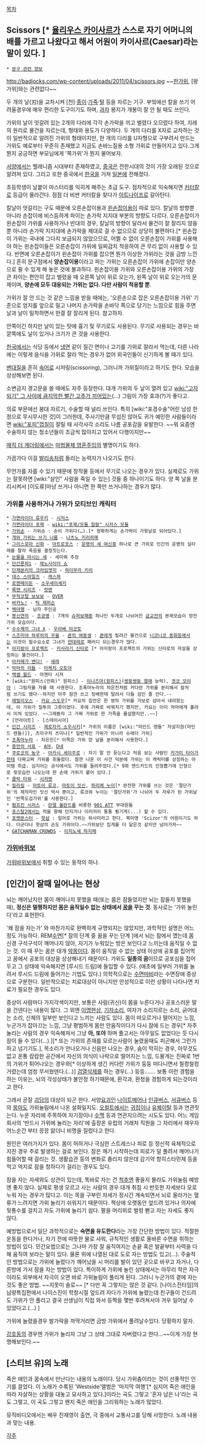 [[목차]]
== Scissors [* [[율리우스 카이사르]]가 스스로 자기 어머니의 배를 가르고 나왔다고 해서 어원이 카이사르(Caesar)라는 말이 있다. ] ==
 * [[문구 관련 정보]]

http://badjocks.com/wp-content/uploads/2011/04/scissors.jpg
~~[[한가위]], [왕가위]와는 관련없다~~

두 개의 날(刃)을 교차시켜 [천]·[[종이]]·[[가죽]]·[[털]] 등을 자르는 기구. 부엌에선 칼을 쓰기 어려울경우에 매우 편리한 도구이기도 하며, [[과자]] 봉지가 개봉이 잘 안 될 때도 쓰인다. 
 
가위의 날이 엇갈려 있는 2개의 다리에 각각 손가락을 끼고 벌렸다 오므렸다 하여, 지레의 원리로 물건을 자르는데, 형태와 용도가 다양하다. 두 개의 다리를 X자로 교차하는 것이 일반적으로 알려진 가위의 형태이지만, 한 개의 다리를 U자형으로 구부려서 만드는 가위도 예로부터 꾸준히 존재했고 지금도 손바느질용 소형 가위로 만들어지고 있다.그게 뭔지 궁금하면 부모님에게 '쪽가위'가 뭔지 물어보자.

[[서양]]에서는 헬레니즘 시대부터 존재하였고, [[중국]]은 전한시대의 것이 가장 오래된 것으로 알려져 있다. 그리고 또한 중국에서 [[한국]]을 거쳐 [[일본]]에 전해졌다.
 
초등학생이 날붙이 마스터리를 익히게 해주는 초급 도구. 점차적으로 익숙해지면 [[커터칼]]로 등급이 올라간다. 점점 더 비싼 커터칼을 찾다가 [[아트나이프]]로 갈아탄다.

칼날이 엇갈리는 구도 때문에 오른손잡이용과 [[왼손잡이]]용이 따로 있다. 칼날의 방향뿐 아니라 손잡이에 비스듬하게 파이는 손가락 지지대 부분의 방향도 다르다. 오른손잡이가 왼손잡이 가위를 사용하거나 반대의 경우, 칼날의 방향이 달라서 물건이 잘 잘리지 않을 뿐 아니라 손가락 지지대에 손가락을 제대로 걸 수 없으므로 상당히 불편하다.[* 왼손잡이 가위는 국내에 그다지 보급되지 않았으므로, 어쩔 수 없이 오른손잡이 가위를 사용해야 하는 왼손잡이들은 오른손잡이 가위에 일찌감치 적응하여 큰 무리 없이 사용할 수 있다. 반면에 오른손잡이가 왼손잡이 가위를 잡으면 뭔가 이상한 가위라는 것을 금방 느낀다.] 흔히 문구점에서 '''양손잡이용'''이라고 파는 가위는 오른손잡이 가위에 손잡이만 양손으로 쥘 수 있게 해 놓은 것에 불과하다. 왼손잡이용 가위와 오른손잡이용 가위의 가장 큰 차이는 편안히 잡고 벌렸을 때 오른쪽 날이 위로 오는가, 왼쪽 날이 위로 오는가의 문제이며, '''양손에 모두 대응되는 가위는 없다. 다만 사람이 적응할 뿐'''.

가위가 잘 안 드는 것 같은 느낌을 받을 때에는, '오른손으로 잡은 오른손잡이용 가위' 기준으로 엄지를 앞으로 밀고 나머지 손가락을 손바닥 쪽으로 당기는 느낌으로 힘을 주면 날과 날이 밀착하면서 한결 잘 잘리게 된다. 참고하자.

안쪽이긴 하지만 날이 있는 탓에 흉기 및 무기로도 사용된다. 무기로 사용되는 경우는 바깥쪽에도 날이 있거나 크기가 큰 것을 사용한다.

[[한국]]에서는 식당 등에서 [[냉면]] 같이 질긴 면이나 고기를 가위로 잘라서 먹는데, 다른 나라에는 이렇게 음식을 가위로 잘라 먹는 경우가 없어 외국인들이 신기하게 볼 때가 있다.

[[밴대질]]을 흔히 [[속어]]로 시저링(scissoring), 그러니까 가위질이라고 하기도 한다. 모습을 상상해보면 된다.

소변금지 경고문을 쓸 때에도 자주 등장한다. 대개 가위의 두 날이 열려 있고 [[wiki:"고자되기" 그 사이에 큼지막한 빨간 고추가 끼어있는]](…) 그림이 가장 효과(?)가 좋다고.

의료 부문에선 붕대 자르기, 수술할 때 널리 쓰인다. 특히 [wiki:"포경수술"어린 남성 한정으로 무시무시한 것]이 그러한데, 주사기만큼 무섭진 않아도 귀가 예민한 사람들이라면 [[wiki:"포피"껍질]]이 잘릴 때 사각사각 소리도 나름 공포감을 유발한다. ~~뭐 요즘엔 수술하지 않는 청소년들이 조금씩 많아지고 있어서 다행이지만~~ 

[[매직 더 게더링]]에서는 [[마법물체 영혼주입]]의 별명이기도 하다.

가끔가다 이걸 [[발리송]]처럼 돌리는 능력자가 나오기도 한다.

무언가를 자를 수 있기 때문에 창작물 등에서 무기로 나오는 경우가 있다. 실제로도 가위는 잘못하면 [wiki:"살인" 사람을 죽일 수 있는] 것들 중 하나이기도 하다. 양 쪽 날을 분리시켜서 [이도류]마냥 쓰거나 아니면 한 쪽만 쓰거나하는 경우가 많다.
=== 가위를 사용하거나 가위가 모티브인 캐릭터 ===
 * [[가면라이더 류우키]] - [[시저스]]
 * [[가면라이더 포제]] - [[wiki:"포제/모듈 일람" 시저스 모듈]]
 * [[가위손]] - 가위손 : 손이 가위다(…).[* 정확하게는 손가락이 가윗날로 되어있다.]
 * [[개와 가위는 쓰기 나름]] - [[나츠노 키리히메]]
 * [[그리스로마 신화]] - [[아트로포스]] : [[운명의 세 여신]]중 하나로 큰 가위로 인간의 운명의 실타레를 잘라 죽음을 결정짓는다.
 * [[눈물을 마시는 새]] - 세미쿼 추장
 * [[단간론파1]] - [[제노사이더 쇼]]
 * [[단재분리의 크라임엣지]] - [[하이무라 키리]]
 * [[데스 스마일즈]] - [[캐스퍼]]
 * [[로젠메이든]] - [[소우세이세키]]
 * [[록맨 시리즈]] - [[컷맨]]
 * [[무적코털 보보보]] - [[OVER]]
 * [[바카노!]] - [[틱 제퍼슨]]
 * [[백야행]] - 남자 주인공
 * [[봉신연의]] - [[조공명]] : 7개의 [[슈퍼보패]]중 하나인 두개로 나뉘어진 [[금교전]]의 본래모습이 정전가위 모습이다.
 * [[수수께끼 그녀 X]] - [[우라베 미코토]]
 * [[스즈미야 하루히의 우울]] - [[쿈의 여동생]] : [[쿈]]에게 빌려간 물건으로 [[니코니코 동화]]등에서는 이것이 필수요소로 그녀가 [[얀데레]]로 패러디 되는경우가 많다.
 * [[아지랑이 프로젝트]] - [[키사라기 신타로]] [* 아지랑이 프로젝트의 가위는 신타로의 자살을 상징하는 물건이다.]
 * [[아카메가 벤다!]] - [[셰레]]
 * [[악마의 리들]] - [[타케치 오토야]]
 * [[액셀 월드]] - 마젠타 시저
 * [wiki:"원피스(만화)" 원피스] - [[이나즈마(원피스)]]([[썽둥썽둥 열매]] 능력), [[겟코 모리아]] : 그림자를 자를 때 사용한다. 조폭마누라의 차은진처럼 커다란 가위를 분리해서 칼처럼 쓰기도 했다--하지만 아주 잠깐 쓰고 징베한테 털려서 다들 검인 줄 안다.--
 * [[에빌리오스]] - [[카요 스도우]][* 카요의 집안은 한 쌍의 가위를 가보로 삼아서 내려왔는데, 이 가위가 질투의 그릇이었다. 후에 가짜로 바꿔치기 했지만, 카요는 이미 악마에게 홀려서 미쳐 있었다. ~~그래봤자 그 가짜 가위로 한 가족을 몰살했지만..~~]
 * [언라이트] - [스테이시아]
 * [[인간 시리즈]] - [[제로자키 소우시키]][* 가위의 이름은 [wiki:"마인드 렌들" 자살지원(마인드 렌들)]], 츠미구치 츠미나[* 일반적인 가위가 아니라 슈레더 가위]
 * [[조폭마누라]] - 차은진[* 이쪽은 가위 양 날을 분리해서 사용한다.]
 * [[종언의 서표]] - [[A야]], [[D네]]
 * [[쿠로코의 농구]] - [[아카시 세이주로]] : 자기 말 안 듣는다고 처음 보는 사람인 [[카가미 타이가]]한테 다짜고짜 가위를 휘둘렀다. 잠깐 나온 이 사건 덕분에 가위는 이 캐릭터를 상징하는 아이템 취급. 심지어는 공식에서도 가위를 들려주었다.[* 9화 엔드카드의 인형뽑기에 인형으로 뒷모습만 나오는데 한 손에 가위가 붙어 있다.] 
 * [[클락 타워]] - [[시저맨]]
 * [[킬라킬]] - [[마토이 류코]], [[마토이 잇신]], [[하리메 누이]][* 완전한 가위를 쓰는 것은 '절단가위'의 제작자인 잇신 박사 뿐이고, 류코와 누이는 '절단가위'가 나뉘어 두 자루가 된 가위날인 '반쪽도검가위'를 사용한다.]
 * [[펌프킨 시저스]] - [[란델 올란드]]를 비롯한 [[901 ATT]] 부대원들
 * [[포스탈2]]에서는 적을 향해 던지거나 이러저리 통통 튕기게(...) 할 수 있다.
 * [[포켓몬스터]] - [[핫삼]] : 일어로 가위는 하사미라고 한다. 북미명 'Scizor'의 어원이기도 하다. 더군다나 핫삼의 손도 가위이다.~~가위보단 집게를 더 닮은것 같지만 넘어가자~~
 * [[GATCHAMAN CROWDS]] - [[이치노세 하지메]]
=== [[가위바위보]] ===
[[가위바위보]]에서 취할 수 있는 동작의 하나.

== [인간]이 잘때 일어나는 현상 ==
뇌는 깨어났지만 몸이 깨어나지 못했을 때(또는 몸은 잠들었지만 뇌는 잠들지 못했을 때), '''정신은 멀쩡하지만 몸은 움직일수 없는 상태에서 [[꿈]]을 꾸는 것'''. 동사로는 '가위 눌린다'라고 표현한다.

'왜 잠을 자는가' 와 마찬가지로 완벽하게 규명되지는 않았지만, 과학적인 설명은 어느 정도 가능하다. REM[[수면]][* 잠의 단계 중 꿈을 꾸는 단계 ]에서 뇌는 잠에서 깼는데 몸 신경 구석구석이 깨어나지 않아, 자기가 누워있는 방은 보인다고 느끼는데 움직일 수 없는 것. 이 때 꾸는 꿈은 대개 [[악몽]]이다. 몸이 움직일 수 없는 상태 이상에 공포를 집어먹고 꿈에서 공포의 대상을 상상해내기 때문이다. 가위도 '''일종의 꿈'''이므로 공포심을 접어두고 그 상태에 익숙해지면 [루시드 드림]에 돌입할 수 있다. (애초에 일부러 가위를 눌려서 루시드 드림에 들어가는 기법도 있다.) 의학적으로는 [http://ansan.kumc.or.kr/dept/disease/deptDiseaseInfoView.do?BNO=340&cPage=&DP_CODE=ASPY&MENU_ID=004005 수면마비]라는 수면장애 증상으로 구분한다. 일반적으로는 치료대상이 아니지만 만성적으로 이런 상황이 나타나면 치료가 필요한 경우도 있다.

증상이 사람마다 가지각색이지만, 보통은 사람(귀신)이 몸을 누른다거나 공포스러운 말을 건넨다는 내용이 많다. 그 외엔 [[이명]]현상, [[기차]]소리, 여자가 소리지르는 소리, 긁어대는 소리, 신체의 일부만 보인다고 느끼는 사람도 있다. 몸이 떠오르거나 떨어지는 느낌, 누군가가 잡아끄는 느낌, 그냥 평범하게 몸만 안움직이다가 다시 잠에 드는 경우[* 자주 눌리는 사람의 경우 익숙해져서 그냥 '''아, 또야''' 하며 풀고서는 아무일도 없었다는 듯 다시 잠이 들 수 있다(...).][* 또는 가위의 존재를 모르는사람이 눌렸을때도 피곤해서 그런가 하고 넘기기도.], 목소리가 안나오거나 신음만 나오는 경우, 숨이 막히는 경우, 아무것도 없고 온통 캄캄한 공간에서 자신의 의식이 나락으로 떨어지는 느낌, 드물게는 진짜로 1번의 가위가 튀어나오는 경우와[* 이상하게 생긴 커다란 가위가 둥둥 떠다니면서 철컹철컹거렸는데 엄청 무서웠덴다.(...)] [[섹스#s-3|검열삭제]]를 하는 경우(...) 등등……. 보통 이런 경험을 하는 이유는, 뇌의 각성상태가 불안정 하기때문에, 환각과, 환청을 경험하게 되는것이라고 한다.

그래서 곧잘 [[괴담]]의 대상이 되곤 한다. 서양[[요괴]]인 [[나이트메어]]나 [[인큐버스]], [[서큐버스]] 등의 [[몽마]]도 가위눌림에서 나온 설화일지도. [[오컬트]]에서는 [[귀접]]이나 [[유체이탈]] 등과 연관짓는다. 누운 자리에 주목하여 자기장이나 [[수맥]] 등과 연관지으려는 시도도 있다. 어느 게임회사의 '반드시 가위에 눌리는 자리'에 출장온 유럽의 거래처 직원을 그 자리에서 재우자 어느순간 부터 끙끙 앓더니 비명을 질렀다고 한다.

원인은 여러가지가 있다. 몸이 허하거나 극심한 스트레스나 피로 등 정신적 육체적으로 지친 경우 주로 발생하는 걸로 보인다. 잠은 깨기 시작하는데 피로가 덜 풀려서 깨어나기 힘들어할 때 걸리는 것. 생활습관 등의 변화로 졸리지 않은데 감기약 항히스타민제 등을 먹고 억지로 잠을 청하다가 걸리는 경우도 있다.

잠을 자는 자세와도 상관이 있는데, 똑바로 자는 건 [[척추]]엔 좋을지 몰라도 가위눌림 예방엔 좋지 않다. 실제로 평생 모르고 사는 사람의 경우 대개 취침 시 반듯한 자세보다 모로 누워 자는 경우가 많다고. 이는 목을 구부린 자세가 장시간 계속되면서 뇌로 올라가는 혈류가 느려지면 가위 눌리기 쉬워지기 때문이다. 책상에 오랫동안 엎드려 있거나 의자에 뒷통수를 걸치고 자도 가위에 눌리기 쉽다. 팔을 머리위로 벌렁 뻗고 자는 자세도 좋지 않다.

예방법으로서 일단 과학적으로는 '''숙면을 유도한다'''라는 가장 간단한 방법이 있다. 적절한 운동을 한다거나, 자기 전에 따뜻한 물로 샤워, 규칙적인 생활로 올바른 수면을 취하는 방법이 있다. 민간요법으로는 그나마 가장 잘 움직여지는 손끝 혹은 발끝부터 사력을 다해 움직여 보라는 말이 있다. 물론 위에 나열된 대로 도로 자는 방법도 있고(...). 주술적인 방법으로는 가위에 눌렸다가 깨어났을 시 머리를 발이 있던 곳으로 바꾸고 자거나, 다른방에 가서 잠을 자는 방법이 있다. 특이하게 가위에 눌린 상태에서는 아무리 작은 자극이라도 외부에서 자극이 오면 바로 가위눌림이 풀리게 된다. 그러니 누군가의 곁에 자는 것도 좋은 방법. ~~지못미 솔로~~ [* 다만 꼭 그렇지는 않은 것 같다. [나이스진타임]의 납량특집편에서 나이스진이 학창시절 엎드려 자다가 가위에 눌렸는데 친구들이 건드려도 가위가 안 풀리고 결국 선생님이 직접 와서 등짝을 몇번 후려쳐서야 겨우 일어날 수 있었다고.(...) ]

가위에 눌렸을경우 발가락을 까딱거리면 금방 가위에서 풀려날수있다. 당황하지 말자.

[[강호동]]의 경우엔 가위가 눌리자 그냥 그 상태 그대로 자버렸다고 한다...~~이게 가장 현명해보인다.~~
== [스티브 유]의 노래 ==
{{{#!HTML
<iframe width="420" height="315" src="//www.youtube.com/embed/21b5_7k5VPU" frameborder="0" allowfullscreen></iframe>
}}}
{{{#!HTML
<iframe width="420" height="315" src="//www.youtube.com/embed/bQxSnvda0vs" frameborder="0" allowfullscreen></iframe>
}}}
죽은 애인과 꿈속에서 만난다는 내용의 노래이다. 당시 가위춤이라는 것이 선풍적인 인기를 끌었다. 이 노래가 수록된 'Westside'앨범은 '마지막 여행'[* 심지어 죽은 애인을 따라 자살하는 상황을 대놓고 묘사하고 있다.]이라는 곡도 그렇고 '혼자 남은 나'라는 곡도 그렇고, 이 곡도 그렇고 왠지 죽은 애인을 그리워하는 노래가 많았다. 

뮤직비디오에서는 배우 진재영이 출연, 극 중에서 교통사고를 당해 사망한다. 노래 내용과 맞는 내용.

[[각주]]
